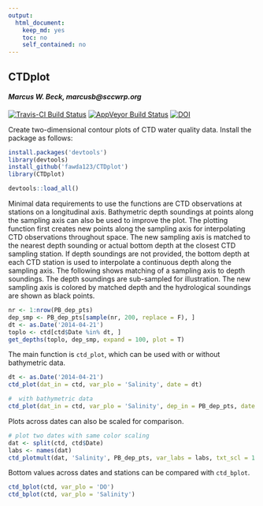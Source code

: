 ```yaml
---
output:
  html_document:
    keep_md: yes
    toc: no
    self_contained: no
---
```


## CTDplot

#### *Marcus W. Beck, marcusb@sccwrp.org*

[![Travis-CI Build Status](https://travis-ci.org/fawda123/CTDplot.svg?branch=master)](https://travis-ci.org/fawda123/CTDplot)
[![AppVeyor Build Status](https://ci.appveyor.com/api/projects/status/github/fawda123/CTDplot?branch=master&svg=true)](https://ci.appveyor.com/project/fawda123/CTDplot)
[![DOI](https://zenodo.org/badge/41971249.svg)](https://zenodo.org/badge/latestdoi/41971249)

Create two-dimensional contour plots of CTD water quality data. Install the package as follows:

```r
install.packages('devtools')
library(devtools)
install_github('fawda123/CTDplot')
library(CTDplot)
```

```r
devtools::load_all()
```

Minimal data requirements to use the functions  are CTD observations at stations on a longitudinal axis.  Bathymetric depth soundings at points along the sampling axis can also be used to improve the plot.  The plotting function first creates new points along the sampling axis for interpolating CTD observations throughout space.  The new sampling axis is matched to the nearest depth sounding or actual bottom depth at the closest CTD sampling station.  If depth soundings are not provided, the bottom depth at each CTD station is used to interpolate a continuous depth along the sampling axis. The following shows matching of a sampling axis to depth soundings. The depth soundings are sub-sampled for illustration.  The new sampling axis is colored by matched depth and the hydrological soundings are shown as black points.
```r
nr <- 1:nrow(PB_dep_pts)
dep_smp <- PB_dep_pts[sample(nr, 200, replace = F), ]
dt <- as.Date('2014-04-21')
toplo <- ctd[ctd$Date %in% dt, ]
get_depths(toplo, dep_smp, expand = 100, plot = T)
```

The main function is `ctd_plot`, which can be used with or without bathymetric data. 
```r
dt <- as.Date('2014-04-21')
ctd_plot(dat_in = ctd, var_plo = 'Salinity', date = dt)

#  with bathymetric data
ctd_plot(dat_in = ctd, var_plo = 'Salinity', dep_in = PB_dep_pts, date = dt)
```

Plots across dates can also be scaled for comparison.
```r
# plot two dates with same color scaling
dat <- split(ctd, ctd$Date)
labs <- names(dat)
ctd_plotmult(dat, 'Salinity', PB_dep_pts, var_labs = labs, txt_scl = 1.5)
```

Bottom values across dates and stations can be compared with `ctd_bplot`.
```r
ctd_bplot(ctd, var_plo = 'DO')
ctd_bplot(ctd, var_plo = 'Salinity')
```
